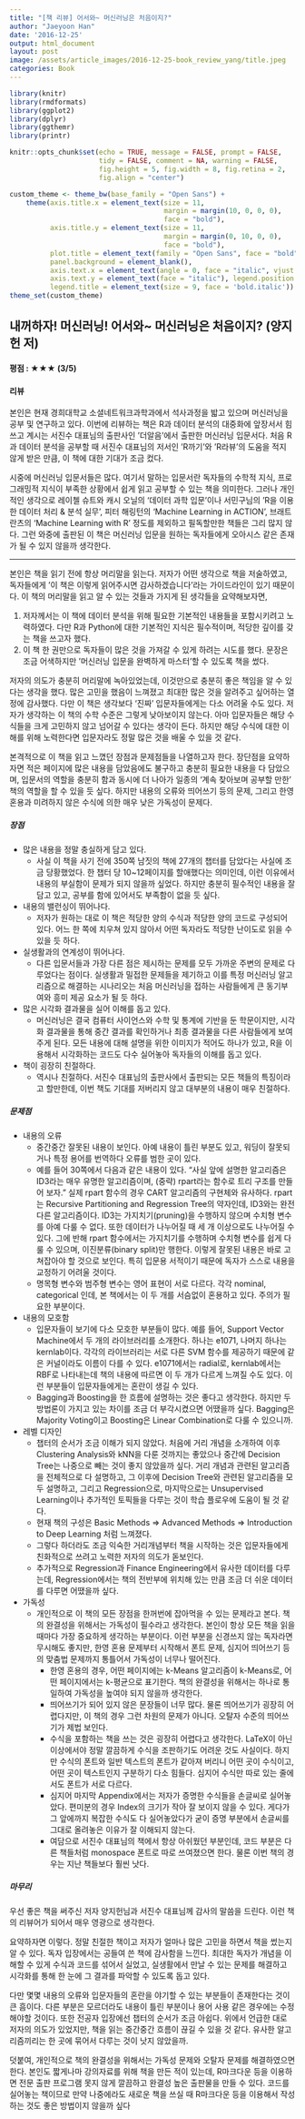 ```yaml
---
title: "[책 리뷰] 어서와~ 머신러닝은 처음이지?"
author: "Jaeyoon Han"
date: '2016-12-25'
output: html_document
layout: post
image: /assets/article_images/2016-12-25-book_review_yang/title.jpeg
categories: Book
---
```



```r
library(knitr)
library(rmdformats)
library(ggplot2)
library(dplyr)
library(ggthemr)
library(printr)

knitr::opts_chunk$set(echo = TRUE, message = FALSE, prompt = FALSE,
                      tidy = FALSE, comment = NA, warning = FALSE,
                      fig.height = 5, fig.width = 8, fig.retina = 2,
                      fig.align = "center")

custom_theme <- theme_bw(base_family = "Open Sans") +
    theme(axis.title.x = element_text(size = 11,
                                      margin = margin(10, 0, 0, 0),
                                      face = "bold"),
          axis.title.y = element_text(size = 11,
                                      margin = margin(0, 10, 0, 0),
                                      face = "bold"),
          plot.title = element_text(family = "Open Sans", face = "bold", size = 20),
          panel.background = element_blank(),
          axis.text.x = element_text(angle = 0, face = "italic", vjust = .1),
          axis.text.y = element_text(face = "italic"), legend.position = "bottom",
          legend.title = element_text(size = 9, face = 'bold.italic'))
theme_set(custom_theme)
```


## 내꺼하자! 머신러닝! 어서와~ 머신러닝은 처음이지? (양지헌 저)

#### 평점 : ★★★ (3/5)

#### 리뷰 
본인은 현재 경희대학교 소셜네트워크과학과에서 석사과정을 밟고 있으며 머신러닝을 공부 및 연구하고 있다. 이번에 리뷰하는 책은 R과 데이터 분석의 대중화에 앞장서서 힘쓰고 계시는 서진수 대표님의 출판사인 '더알음'에서 출판한 머신러닝 입문서다. 처음 R과 데이터 분석을 공부할 때 서진수 대표님의 저서인 'R까기'와 'R라뷰'의 도움을 적지 않게 받은 만큼, 이 책에 대한 기대가 조금 컸다.

시중에 머신러닝 입문서들은 많다. 여기서 말하는 입문서란 독자들의 수학적 지식, 프로그래밍적 지식이 부족한 상황에서 쉽게 읽고 공부할 수 있는 책을 의미한다. 그러나 개인적인 생각으로 레이첼 슈트와 캐시 오닐의 '데이터 과학 입문'이나 서민구님의 'R을 이용한 데이터 처리 & 분석 실무', 피터 해링턴의 'Machine Learning in ACTION', 브래트 란츠의 'Machine Learning with R' 정도를 제외하고 필독할만한 책들은 그리 많지 않다. 그런 와중에 출판된 이 책은 머신러닝 입문을 원하는 독자들에게 오아시스 같은 존재가 될 수 있지 않을까 생각한다.

---

본인은 책을 읽기 전에 항상 머리말을 읽는다. 저자가 어떤 생각으로 책을 저술하였고, 독자들에게 '이 책은 이렇게 읽어주시면 감사하겠습니다'라는 가이드라인이 있기 때문이다. 이 책의 머리말을 읽고 알 수 있는 것들과  가지게 된 생각들을 요약해보자면,

1. 저자께서는 이 책에 데이터 분석을 위해 필요한 기본적인 내용들을 포함시키려고 노력하였다. 다만 R과 Python에 대한 기본적인 지식은 필수적이며, 적당한 깊이를 갖는 책을 쓰고자 했다.
2. 이 책 한 권만으로 독자들이 많은 것을 가져갈 수 있게 하려는 시도를 했다. 문장은 조금 어색하지만 '머신러닝 입문을 완벽하게 마스터'할 수 있도록 책을 썼다.

저자의 의도가 충분히 머리말에 녹아있었는데, 이것만으로 충분히 좋은 책임을 알 수 있다는 생각을 했다. 많은 고민을 했음이 느껴졌고 최대한 많은 것을 알려주고 싶어하는 열정에 감사했다. 다만 이 책은 생각보다 '진짜' 입문자들에게는 다소 어려울 수도 있다. 저자가 생각하는 이 책의 수학 수준은 그렇게 낮아보이지 않는다. 아마 입문자들은 해당 수식들을 크게 고민하지 않고 넘어갈 수 있다는 생각이 든다. 하지만 해당 수식에 대한 이해를 위해 노력한다면 입문자라도 정말 많은 것을 배울 수 있을 것 같다.

본격적으로 이 책을 읽고 느꼈던 장점과 문제점들을 나열하고자 한다. 장단점을 요약하자면 적은 페이지에 많은 내용을 담았음에도 불구하고 충분히 필요한 내용을 다 담았으며, 입문서의 역할을 충분히 함과 동시에 더 나아가 일종의 '계속 찾아보며 공부할 만한' 책의 역할을 할 수 있을 듯 싶다. 하지만 내용의 오류와 띄어쓰기 등의 문제, 그리고 한영 혼용과 미려하지 않은 수식에 의한 매우 낮은 가독성이 문제다.

##### 장점
- 많은 내용을 정말 충실하게 담고 있다.
	- 사실 이 책을 사기 전에 350쪽 남짓의 책에 27개의 챕터를 담았다는 사실에 조금 당황했었다. 한 챕터 당 10~12페이지를 할애했다는 의미인데, 이런 이유에서 내용의 부실함이 문제가 되지 않을까 싶었다. 하지만 충분히 필수적인 내용을 잘 담고 있고, 공부를 함에 있어서도 부족함이 없을 듯 싶다.

- 내용의 밸런싱이 뛰어나다.
	- 저자가 원하는 대로 이 책은 적당한 양의 수식과 적당한 양의 코드로 구성되어 있다. 어느 한 쪽에 치우쳐 있지 않아서 어떤 독자라도 적당한 난이도로 읽을 수 있을 듯 하다. 

- 실생활과의 연계성이 뛰어나다.
	- 다른 입문서들과 가장 다른 점은 제시하는 문제를 모두 가까운 주변의 문제로 다루었다는 점이다. 실생활과 밀접한 문제들을 제기하고 이를 특정 머신러닝 알고리즘으로 해결하는 시나리오는 처음 머신러닝을 접하는 사람들에게 큰 동기부여와 흥미 제공 요소가 될 듯 하다.

- 많은 시각화 결과물을 실어 이해를 돕고 있다.
	- 머신러닝은 결국 컴퓨터 사이언스와 수학 및 통계에 기반을 둔 학문이지만, 시각화 결과물을 통해 중간 결과를 확인하거나 최종 결과물을 다른 사람들에게 보여주게 된다. 모든 내용에 대해 설명을 위한 이미지가 적어도 하나가 있고, R을 이용해서 시각화하는 코드도 다수 실어놓아 독자들의 이해를 돕고 있다.

- 책이 굉장히 친절하다.
	- 역시나 친절하다. 서진수 대표님의 출판사에서 출판되는 모든 책들의 특징이라고 할만한데, 이번 책도 기대를 저버리지 않고 대부분의 내용이 매우 친절하다.

##### 문제점
- 내용의 오류
	- 중간중간 잘못된 내용이 보인다. 아예 내용이 틀린 부분도 있고, 워딩이 잘못되거나 특정 용어를 번역하다 오류를 범한 곳이 있다.
	- 예를 들어 30쪽에서 다음과 같은 내용이 있다. "사실 앞에 설명한 알고리즘은 ID3라는 매우 유명한 알고리즘이며, (중략) rpart라는 함수로 트리 구조를 만들어 보자." 실제 rpart 함수의 경우 CART 알고리즘의 구현체와 유사하다. rpart는 Recursive Partitioning and Regression Tree의 약자인데, ID3와는 완전 다른 알고리즘이다. ID3는 가지치기(pruning)을 수행하지 않으며 수치형 변수를 아예 다룰 수 없다. 또한 데이터가 나누어질 때 세 개 이상으로도 나누어질 수 있다. 그에 반해 rpart 함수에서는 가지치기를 수행하며 수치형 변수를 쉽게 다룰 수 있으며, 이진분류(binary split)만 행한다. 이렇게 잘못된 내용은 바로 고쳐잡아야 할 것으로 보인다. 특히 입문용 서적이기 때문에 독자가 스스로 내용을 교정하기 어려울 것이다.
	- 명목형 변수와 범주형 변수는 영어 표현이 서로 다르다. 각각 nominal, categorical 인데, 본 책에서는 이 두 개를 서슴없이 혼용하고 있다. 주의가 필요한 부분이다.

- 내용의 모호함
	- 입문자들이 보기에 다소 모호한 부분들이 많다. 예를 들어, Support Vector Machine에서 두 개의 라이브러리를 소개한다. 하나는 e1071, 나머지 하나는 kernlab이다. 각각의 라이브러리는 서로 다른 SVM 함수를 제공하기 때문에 같은 커널이라도 이름이 다를 수 있다. e1071에서는 radial로, kernlab에서는 RBF로 나타내는데 책의 내용에 따르면 이 두 개가 다르게 느껴질 수도 있다. 이런 부분들이 입문자들에게는 혼란이 생길 수 있다.
	- Bagging과 Boosting을 한 흐름에 설명하는 것은 좋다고 생각한다. 하지만 두 방법론이 가지고 있는 차이를 조금 더 부각시켰으면 어땠을까 싶다. Bagging은 Majority Voting이고 Boosting은 Linear Combination로 다룰 수 있으니까.

- 레벨 디자인
	- 챕터의 순서가 조금 이해가 되지 않았다. 처음에 거리 개념을 소개하여 이후 Clustering Analysis와 kNN을 다룬 것까지는 좋았으나 중간에 Decision Tree는 나중으로 빼는 것이 좋지 않았을까 싶다. 거리 개념과 관련된 알고리즘을 전체적으로 다 설명하고, 그 이후에 Decision Tree와 관련된 알고리즘을 모두 설명하고, 그리고 Regression으로, 마지막으로는 Unsupervised Learning이나 추가적인 토픽들을 다루는 것이 학습 플로우에 도움이 될 것 같다.
	- 현재 책의 구성은 Basic Methods => Advanced Methods => Introduction to Deep Learning 처럼 느껴졌다. 
	- 그렇다 하더라도 조금 익숙한 거리개념부터 책을 시작하는 것은 입문자들에게 친화적으로 쓰려고 노력한 저자의 의도가 돋보인다.
	- 추가적으로 Regression과 Finance Engineering에서 유사한 데이터를 다루는데, Regression에서는 책의 전반부에 위치해 있는 만큼 조금 더 쉬운 데이터를 다루면 어땠을까 싶다.

- 가독성
	- 개인적으로 이 책의 모든 장점을 한꺼번에 잡아먹을 수 있는 문제라고 본다. 책의 완결성을 위해서는 가독성이 필수라고 생각한다. 본인이 항상 모든 책을 읽을 때마다 가장 중요하게 생각하는 부분이다. 이런 부분을 신경쓰지 않는 독자라면 무시해도 좋지만, 한영 혼용 문제부터 시작해서 폰트 문제, 심지어 띄어쓰기 등의 맞춤법 문제까지 통틀어서 가독성이 너무나 떨어진다.
		- 한영 혼용의 경우, 어떤 페이지에는 k-Means 알고리즘이 k-Means로, 어떤 페이지에서는 k-평균으로 표기한다. 책의 완결성을 위해서는 하나로 통일하여 가독성을 높여야 되지 않을까 생각한다.
		- 띄어쓰기가 되어 있지 않은 문장들이 너무 많다. 물론 띄어쓰기가 굉장히 어렵다지만, 이 책의 경우 그런 차원의 문제가 아니다. 오탈자 수준의 띄어쓰기가 제법 보인다.
		- 수식을 포함하는 책을 쓰는 것은 굉장히 어렵다고 생각한다. LaTeX이 아닌 이상에서야 정말 깔끔하게 수식을 조판하기도 어려운 것도 사실이다. 하지만 수식의 폰트와 일반 텍스트의 폰트가 같아져 버리니 어떤 곳이 수식이고, 어떤 곳이 텍스트인지 구분하기 다소 힘들다. 심지어 수식만 따로 있는 줄에서도 폰트가 서로 다르다.
		- 심지어 마지막 Appendix에서는 저자가 증명한 수식들을 손글씨로 실어놓았다. 편미분의 경우 Index의 크기가 작아 잘 보이지 않을 수 있다. 게다가 그 앞에까지 복잡한 수식도 다 실어놓았다가 굳이 증명 부분에서 손글씨를 그대로 올려놓은 이유가 잘 이해되지 않는다.
		- 여담으로 서진수 대표님의 책에서 항상 아쉬웠던 부분인데, 코드 부분은 다른 책들처럼 monospace 폰트로 따로 쓰여졌으면 한다. 물론 이번 책의 경우는 지난 책들보다 훨씬 낫다.

##### 마무리

우선 좋은 책을 써주신 저자 양지헌님과 서진수 대표님께 감사의 말씀을 드린다. 이런 책의 리뷰어가 되어서 매우 영광으로 생각한다.

요약하자면 이렇다. 정말 친절한 책이고 저자가 얼마나 많은 고민을 하면서 책을 썼는지 알 수 있다. 독자 입장에서는 공들여 쓴 책에 감사함을 느낀다. 최대한 독자가 개념을 이해할 수 있게 수식과 코드를 섞어서 실었고, 실생활에서 만날 수 있는 문제를 해결하고 시각화를 통해 한 눈에 그 결과를 파악할 수 있도록 돕고 있다.

다만 몇몇 내용의 오류와 입문자들의 혼란을 야기할 수 있는 부분들이 존재한다는 것이 큰 흠이다. 다른 부분은 모르더라도 내용이 틀린 부분이나 용어 사용 같은 경우에는 수정해야할 것이다. 또한 전공자 입장에선 챕터의 순서가 조금 아쉽다. 위에서 언급한 대로 저자의 의도가 있었지만, 책을 읽는 중간중간 흐름이 끊길 수 있을 것 같다. 유사한 알고리즘끼리는 한 곳에 묶어서 다루는 것이 낫지 않았을까.

덧붙여, 개인적으로 책의 완결성을 위해서는 가독성 문제와 오탈자 문제를 해결하였으면 한다. 본인도 짧게나마 강의자료를 위해 책을 만든 적이 있는데, R마크다운 등을 이용하면 전문 출판 프로그램 못지 않게 깔끔하고 완결성 높은 출판물을 만들 수 있다. 코드를 실어놓는 책이므로 만약 나중에라도 새로운 책을 쓰실 때 R마크다운 등을 이용해서 작성하는 것도 좋은 방법이지 않을까 싶다